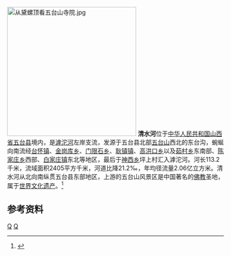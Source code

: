 {{Otheruses|清水河|other=同名或類似名的其它條目描述}}
[[File:从黛螺顶看五台山寺院.jpg|300px]]
'''清水河'''位于[[中华人民共和国|中华人民共和国]][[山西省|山西省]][[五台县|五台县]]境内，是[[滹沱河|滹沱河]]左岸支流，发源于五台县北部[[五台山|五台山]]西北的东台沟，蜿蜒向南流经[[台怀镇|台怀镇]]、[[金岗库乡|金岗库乡]]、[[门限石乡|门限石乡]]、[[耿镇镇|耿镇镇]]、[[高洪口乡|高洪口乡]]以及[[茹村乡|茹村乡]]东南部、[[陈家庄乡|陈家庄乡]]西部、[[白家庄镇|白家庄镇]]东北等地区，最后于[[神西乡|神西乡]]坪上村汇入滹沱河。河长113.2千米，流域面积2405平方千米，河道比降21.2‰，年均径流量2.06亿立方米。清水河从北向南纵贯五台县东部地区，上游的五台山风景区是中国著名的[[佛教|佛教]]圣地，属于[[世界文化遗产|世界文化遗产]]。<ref name="中国河湖大典">{{cite book zh |author=《[[中国河湖大典|中国河湖大典]]》编纂委员会 |title=《中国河湖大典·海河卷》 |format=M |edition=1 |location=北京 |publisher=中国水利水电出版社 |date=2013年1月 |pages=134页 |id= ISBN 978-7-5170-0563-6}}</ref>

==参考资料==
{{reflist}}
[[Category:海河水系|Q]]
[[Category:山西河流|Q]]